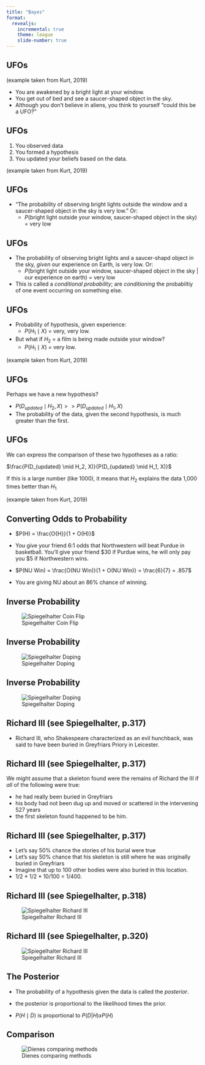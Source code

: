 ```yaml
---
title: "Bayes" 
format: 
  revealjs:
    incremental: true
    theme: league
    slide-number: true
---
```


## UFOs 

(example taken from Kurt, 2019)

- You are awakened by a bright light at your window. 
- You get out of bed and see a saucer-shaped object in the sky.
- Although you don't believe in aliens, you think to yourself "could this be a UFO?"

## UFOs 

1. You observed data
2. You formed a hypothesis
3. You updated your beliefs based on the data.

(example taken from Kurt, 2019)

## UFOs

- "The probability of observing bright lights outside the window and a saucer-shaped object in the sky is very low." Or:
  - $P$(bright light outside your window, saucer-shaped object in the sky) = very low

## UFOs

- The probability of observing bright lights and a saucer-shapd object in the sky, _given_ our experience on Earth, is very low. Or:
  - $P$(bright light outside your window, saucer-shaped object in the sky | our experience on earth) = very low

- This is called a _conditional probability_; are _conditioning_ the probabiltiy of one event occurring on something else.

## UFOs

- Probability of hypothesis, given experience:
  - $P(H_1 \mid X)$ = very, very low.

- But what if $H_2$ = a film is being made outside your window?
  - $P(H_1 \mid X)$ = very low.

(example taken from Kurt, 2019)

## UFOs

Perhaps we have a new hypothesis?

- $P(D_{updated} \mid H_2, X) >> P(D_{updated} \mid H_1, X)$
- The probability of the data, given the second hypothesis, is much greater than the first.


## UFOs

We can express the comparison of these two hypotheses as a ratio:

$\frac{P(D_{updated} \mid H_2, X)}{P(D_{updated} \mid H_1, X)}$

If this is a large number (like 1000), it means that $H_2$ explains the data 1,000 times better than $H_1$

(example taken from Kurt, 2019)


## Converting Odds to Probability

- $P(H) = \frac{O{H}}{1 + O(H)}$

- You give your friend 6:1 odds that Northwestern will beat Purdue in basketball. You'll give your friend $30 if Purdue wins, he will only pay you $5 if Northwestern wins.

- $P(NU Win) = \frac{O(NU Win)}{1 + O(NU Win)} = \frac{6}{7} = .857$

- You are giving NU about an 86% chance of winning.

## Inverse Probability

![Spiegelhalter Coin Flip](../images/spiegelhalter-coin.png)

## Inverse Probability

![Spiegelhalter Doping](../images/spiegelhalter-doping1.png)

## Inverse Probability

![Spiegelhalter Doping](../images/spiegelhalter-doping2.png)


## Richard III (see Spiegelhalter, p.317)

- Richard III, who Shakespeare characterized as an evil hunchback, was said to have been buried in Greyfriars Priory in Leicester.

## Richard III (see Spiegelhalter, p.317)

We might assume that a skeleton found were the remains of Richard the III if _all_ of the following were true:

- he had really been buried in Greyfriars
- his body had not been dug up and moved or scattered in the intervening 527 years
- the first skeleton found happened to be him. 

## Richard III (see Spiegelhalter, p.317)

- Let's say 50% chance the stories of his burial were true
- Let's say 50% chance that his skeleton is still where he was originally buried in Greyfriars
- Imagine that up to 100 other bodies were also buried in this location.
- 1/2 * 1/2 * 10/100 = 1/400.


## Richard III (see Spiegelhalter, p.318)

![Spiegelhalter Richard III](../images/spiegelhalter-richard3.png)


## Richard III (see Spiegelhalter, p.320)

![Spiegelhalter Richard III](../images/spiegelhalter-likelihood-ratios.png)


## The Posterior

- The probability of a hypothesis given the data is called the _posterior_.

- the posterior is proportional to the likelihood times the prior.

- $P(H \mid D)$ is proportional to $P(D|H) x P(H)$

## Comparison

![Dienes comparing methods](../images/dienes-bayes-np.png)


